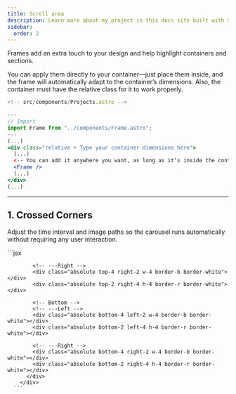 ```yaml
---
title: Scroll area
description: Learn more about my project in this docs site built with Starlight.
sidebar:
  order: 2
---
```



Frames add an extra touch to your design and help highlight containers and sections.

You can apply them directly to your container—just place them inside, and the frame will automatically
adapt to the container’s dimensions. Also, the container must have the relative
class for it to work properly.

```jsx
<!-- src/components/Projects.astro -->

---
// Import
import Frame from "../components/Frame.astro";
---
(...)
<div class="relative + Type your container dimensions here">
  (...)
  <-- You can add it anywhere you want, as long as it’s inside the container -->
  <Frame />
  (...)
</div>
(...)

```

---

## 1. Crossed Corners

Adjust the time interval and image paths so the carousel runs automatically without requiring any user interaction.

<Tabs>
  <TabItem label="Preview">
    <ScrollAreaOne />
  </TabItem>
  <TabItem label="Code">
     ```jsx
        <!-- src/components/CrossedFrame.astro -->
        <div class="relative w-full h-80 border border-white/10 not-content">
          <div>
            <!-- Top -->
            <!-- ---Left -->
            <div class="absolute top-4 left-2 w-4 border-b border-white"></div>
            <div class="absolute top-2 left-4 h-4 border-r border-white"></div>

            <!-- ---Right -->
            <div class="absolute top-4 right-2 w-4 border-b border-white"></div>
            <div class="absolute top-2 right-4 h-4 border-r border-white"></div>

            <!-- Bottom -->
            <!-- ---Left -->
            <div class="absolute bottom-4 left-2 w-4 border-b border-white"></div>
            <div class="absolute bottom-2 left-4 h-4 border-r border-white"></div>

            <!-- ---Right -->
            <div class="absolute bottom-4 right-2 w-4 border-b border-white"></div>
            <div class="absolute bottom-2 right-4 h-4 border-r border-white"></div>
          </div>
        </div>
      ```

  </TabItem>
</Tabs>
